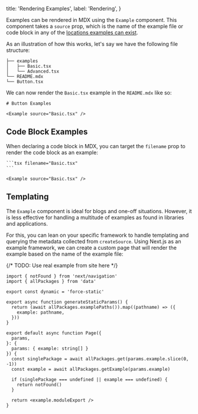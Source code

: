   title: 'Rendering Examples',
  label: 'Rendering',
}

Examples can be rendered in MDX using the `Example` component. This component takes a `source` prop, which is the name of the example file or code block in any of the [locations examples can exist](./01.writing.mdx).

As an illustration of how this works, let's say we have the following file structure:

```
├── examples
│   ├── Basic.tsx
│   └── Advanced.tsx
└── README.mdx
└── Button.tsx
```

We can now render the `Basic.tsx` example in the `README.mdx` like so:

```mdx
# Button Examples

<Example source="Basic.tsx" />
```

## Code Block Examples

When declaring a code block in MDX, you can target the `filename` prop to render the code block as an example:

````mdx
```tsx filename="Basic.tsx"
```

<Example source="Basic.tsx" />
````

## Templating

The `Example` component is ideal for blogs and one-off situations. However, it is less effective for handling a multitude of examples as found in libraries and applications.

For this, you can lean on your specific framework to handle templating and querying the metadata collected from `createSource`. Using Next.js as an example framework, we can create a custom page that will render the example based on the name of the example file:

{/* TODO: Use real example from site here <CodeBlock source="../../app/(examples)/components/[component]/examples/[example]/page.tsx" baseDirectory="../../app/(examples)" /> */}

```tsx filename="components/[component]/examples/[example]/page.tsx"
import { notFound } from 'next/navigation'
import { allPackages } from 'data'

export const dynamic = 'force-static'

export async function generateStaticParams() {
  return (await allPackages.examplePaths()).map((pathname) => ({
    example: pathname,
  }))
}

export default async function Page({
  params,
}: {
  params: { example: string[] }
}) {
  const singlePackage = await allPackages.get(params.example.slice(0, -1))
  const example = await allPackages.getExample(params.example)

  if (singlePackage === undefined || example === undefined) {
    return notFound()
  }

  return <example.moduleExport />
}
```
